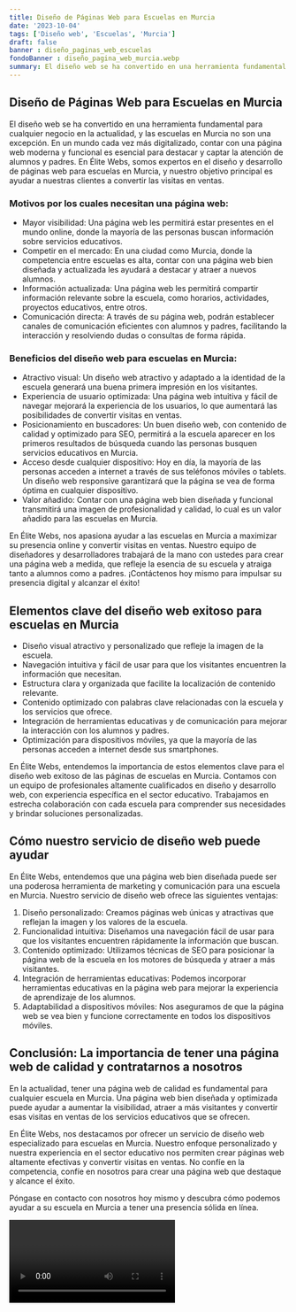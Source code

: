 ```yaml
---
title: Diseño de Páginas Web para Escuelas en Murcia
date: '2023-10-04'
tags: ['Diseño web', 'Escuelas', 'Murcia']
draft: false
banner : diseño_paginas_web_escuelas
fondoBanner : diseño_pagina_web_murcia.webp
summary: El diseño web se ha convertido en una herramienta fundamental para cualquier negocio en la actualidad, y las escuelas en Murcia no son una excepción. En un mundo cada vez más digitalizado, contar con una página web moderna y funcional es esencial para destacar y captar la atención de alumnos y padres. En Élite Webs, somos expertos en el diseño y desarrollo de páginas web para escuelas en Murcia, y nuestro objetivo principal es ayudar a nuestras clientes a convertir las visitas en ventas.
---
```


## Diseño de Páginas Web para Escuelas en Murcia

El diseño web se ha convertido en una herramienta fundamental para cualquier negocio en la actualidad, y las escuelas en Murcia no son una excepción. En un mundo cada vez más digitalizado, contar con una página web moderna y funcional es esencial para destacar y captar la atención de alumnos y padres. En Élite Webs, somos expertos en el diseño y desarrollo de páginas web para escuelas en Murcia, y nuestro objetivo principal es ayudar a nuestras clientes a convertir las visitas en ventas.

### Motivos por los cuales necesitan una página web:
- Mayor visibilidad: Una página web les permitirá estar presentes en el mundo online, donde la mayoría de las personas buscan información sobre servicios educativos.
- Competir en el mercado: En una ciudad como Murcia, donde la competencia entre escuelas es alta, contar con una página web bien diseñada y actualizada les ayudará a destacar y atraer a nuevos alumnos.
- Información actualizada: Una página web les permitirá compartir información relevante sobre la escuela, como horarios, actividades, proyectos educativos, entre otros.
- Comunicación directa: A través de su página web, podrán establecer canales de comunicación eficientes con alumnos y padres, facilitando la interacción y resolviendo dudas o consultas de forma rápida.

### Beneficios del diseño web para escuelas en Murcia:
- Atractivo visual: Un diseño web atractivo y adaptado a la identidad de la escuela generará una buena primera impresión en los visitantes.
- Experiencia de usuario optimizada: Una página web intuitiva y fácil de navegar mejorará la experiencia de los usuarios, lo que aumentará las posibilidades de convertir visitas en ventas.
- Posicionamiento en buscadores: Un buen diseño web, con contenido de calidad y optimizado para SEO, permitirá a la escuela aparecer en los primeros resultados de búsqueda cuando las personas busquen servicios educativos en Murcia.
- Acceso desde cualquier dispositivo: Hoy en día, la mayoría de las personas acceden a internet a través de sus teléfonos móviles o tablets. Un diseño web responsive garantizará que la página se vea de forma óptima en cualquier dispositivo.
- Valor añadido: Contar con una página web bien diseñada y funcional transmitirá una imagen de profesionalidad y calidad, lo cual es un valor añadido para las escuelas en Murcia.

En Élite Webs, nos apasiona ayudar a las escuelas en Murcia a maximizar su presencia online y convertir visitas en ventas. Nuestro equipo de diseñadores y desarrolladores trabajará de la mano con ustedes para crear una página web a medida, que refleje la esencia de su escuela y atraiga tanto a alumnos como a padres. ¡Contáctenos hoy mismo para impulsar su presencia digital y alcanzar el éxito!

<GifSeo />

<Cta />

## Elementos clave del diseño web exitoso para escuelas en Murcia

- Diseño visual atractivo y personalizado que refleje la imagen de la escuela.
- Navegación intuitiva y fácil de usar para que los visitantes encuentren la información que necesitan.
- Estructura clara y organizada que facilite la localización de contenido relevante.
- Contenido optimizado con palabras clave relacionadas con la escuela y los servicios que ofrece.
- Integración de herramientas educativas y de comunicación para mejorar la interacción con los alumnos y padres.
- Optimización para dispositivos móviles, ya que la mayoría de las personas acceden a internet desde sus smartphones.

En Élite Webs, entendemos la importancia de estos elementos clave para el diseño web exitoso de las páginas de escuelas en Murcia. Contamos con un equipo de profesionales altamente cualificados en diseño y desarrollo web, con experiencia específica en el sector educativo. Trabajamos en estrecha colaboración con cada escuela para comprender sus necesidades y brindar soluciones personalizadas.

## Cómo nuestro servicio de diseño web puede ayudar

En Élite Webs, entendemos que una página web bien diseñada puede ser una poderosa herramienta de marketing y comunicación para una escuela en Murcia. Nuestro servicio de diseño web ofrece las siguientes ventajas:

1. Diseño personalizado: Creamos páginas web únicas y atractivas que reflejan la imagen y los valores de la escuela.
2. Funcionalidad intuitiva: Diseñamos una navegación fácil de usar para que los visitantes encuentren rápidamente la información que buscan.
3. Contenido optimizado: Utilizamos técnicas de SEO para posicionar la página web de la escuela en los motores de búsqueda y atraer a más visitantes.
4. Integración de herramientas educativas: Podemos incorporar herramientas educativas en la página web para mejorar la experiencia de aprendizaje de los alumnos.
5. Adaptabilidad a dispositivos móviles: Nos aseguramos de que la página web se vea bien y funcione correctamente en todos los dispositivos móviles.

## Conclusión: La importancia de tener una página web de calidad y contratarnos a nosotros

En la actualidad, tener una página web de calidad es fundamental para cualquier escuela en Murcia. Una página web bien diseñada y optimizada puede ayudar a aumentar la visibilidad, atraer a más visitantes y convertir esas visitas en ventas de los servicios educativos que se ofrecen.

En Élite Webs, nos destacamos por ofrecer un servicio de diseño web especializado para escuelas en Murcia. Nuestro enfoque personalizado y nuestra experiencia en el sector educativo nos permiten crear páginas web altamente efectivas y convertir visitas en ventas. No confíe en la competencia, confíe en nosotros para crear una página web que destaque y alcance el éxito.

Póngase en contacto con nosotros hoy mismo y descubra cómo podemos ayudar a su escuela en Murcia a tener una presencia sólida en línea.

<Video />

<CtaBot job='Escuelas' city='Murcia'/>

<Gmaps query='Murcia+españa+maps' />